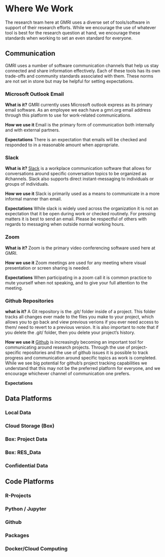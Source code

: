 # Where We Work

The research team here at GMRI uses a diverse set of tools/software in support of their research efforts. While we encourage the use of whatever tool is best for the research question at hand, we encourage these standards when working to set an even standard for everyone.

## Communication

GMRI uses a number of software communication channels that help us stay connected and share information effectively. Each of these tools has its own trade-offs and community standards associated with them. These norms are not set in stone but may be helpful for setting expectations.

### Microsoft Outlook Email

**What is it?**
GMRI currently uses Microsoft outlook express as its primary email software. As an employee we each have a gmri.org email address through this platform to use for work-related communications.

**How we use it**
Email is the primary form of communication both internally and with external partners. 


**Expectations**
There is an expectation that emails will be checked and responded to in a reasonable amount when appropriate.

### Slack

**What is it?**
[Slack]() is a workplace communication software that allows for conversations around specific conversation topics to be organized as #channels. Slack also supports direct instant-messaging to individuals or groups of individuals.

**How we use it**
Slack is primarily used as a means to communicate in a more informal manner than email.

**Expectations**
While slack is widely used across the organization it is not an expectation that it be open during work or checked routinely. For pressing matters it is best to send an email. Please be respectful of others with regards to messaging when outside normal working hours.


### Zoom

**What is it?**
Zoom is the primary video conferencing software used here at GMRI.

**How we use it**
Zoom meetings are used for any meeting where visual presentation or screen sharing is needed.

**Expectations**
When participating in a zoom call it is common practice to mute yourself when not speaking, and to give your full attention to the meeting.


### Github Repositories

**what is it?**
A Git repository is the .git/ folder inside of a project. This folder tracks all changes ever made to the files you make to your project, which allows you to go back and view previous verions if you ever need access to them/ need to revert to a previous version. It is also important to note that if you delete the .git/ folder, then you delete your project’s history.

**How we use it**
[Github](www.github.com) is increasingly becoming an important tool for communicating around research projects. Through the use of project-specific repositories and the use of github issues it is possible to track progress and communication around specific topics as work is completed. While we see big potential for github's project tracking capabilities we understand that this may not be the preferred platform for everyone, and we encourage whichever channel of communication one prefers.

**Expectations**





## Data Platforms


### Local Data

### Cloud Storage (Box)

### Box: Project Data

### Box: RES_Data

### Confidential Data



## Code Platforms

### R-Projects

### Python / Jupyter

### Github

### Packages

### Docker/Cloud Computing

